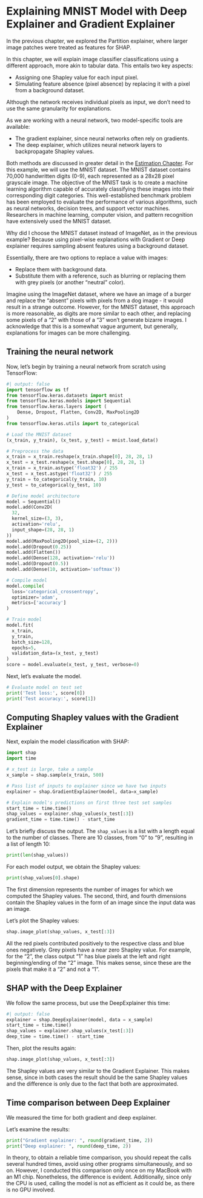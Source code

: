 # Explaining MNIST Model with Deep Explainer and Gradient Explainer

In the previous chapter, we explored the Partition explainer, where larger image patches were treated as features for SHAP.

In this chapter, we will explain image classifier classifications using a different approach, more akin to tabular data.
This entails two key aspects:

- Assigning one Shapley value for each input pixel.
- Simulating feature absence (pixel absence) by replacing it with a pixel from a background dataset.

Although the network receives individual pixels as input, we don't need to use the same granularity for explanations.

As we are working with a neural network, two model-specific tools are available:

- The gradient explainer, since neural networks often rely on gradients.
- The deep explainer, which utilizes neural network layers to backpropagate Shapley values.

Both methods are discussed in greater detail in the [Estimation Chapter](#estimation).
For this example, we will use the MNIST dataset.
The MNIST dataset contains 70,000 handwritten digits (0-9), each represented as a 28x28 pixel grayscale image.
The objective of the MNIST task is to create a machine learning algorithm capable of accurately classifying these images into their corresponding digit categories.
This well-established benchmark problem has been employed to evaluate the performance of various algorithms, such as neural networks, decision trees, and support vector machines.
Researchers in machine learning, computer vision, and pattern recognition have extensively used the MNIST dataset.

Why did I choose the MNIST dataset instead of ImageNet, as in the previous example?
Because using pixel-wise explanations with Gradient or Deep explainer requires sampling absent features using a background dataset.

Essentially, there are two options to replace a value with images:

- Replace them with background data.
- Substitute them with a reference, such as blurring or replacing them with grey pixels (or another "neutral" color).

Imagine using the ImageNet dataset, where we have an image of a burger and replace the "absent" pixels with pixels from a dog image - it would result in a strange outcome.
However, for the MNIST dataset, this approach is more reasonable, as digits are more similar to each other, and replacing some pixels of a "2" with those of a "3" won't generate bizarre images.
I acknowledge that this is a somewhat vague argument, but generally, explanations for images can be more challenging.

## Training the neural network

Now, let's begin by training a neural network from scratch using TensorFlow:

```python
#| output: false
import tensorflow as tf
from tensorflow.keras.datasets import mnist
from tensorflow.keras.models import Sequential
from tensorflow.keras.layers import (
    Dense, Dropout, Flatten, Conv2D, MaxPooling2D
)
from tensorflow.keras.utils import to_categorical

# Load the MNIST dataset
(x_train, y_train), (x_test, y_test) = mnist.load_data()

# Preprocess the data
x_train = x_train.reshape(x_train.shape[0], 28, 28, 1)
x_test = x_test.reshape(x_test.shape[0], 28, 28, 1)
x_train = x_train.astype('float32') / 255
x_test = x_test.astype('float32') / 255
y_train = to_categorical(y_train, 10)
y_test = to_categorical(y_test, 10)

# Define model architecture
model = Sequential()
model.add(Conv2D(
  32,
  kernel_size=(3, 3),
  activation='relu',
  input_shape=(28, 28, 1)
))
model.add(MaxPooling2D(pool_size=(2, 2)))
model.add(Dropout(0.25))
model.add(Flatten())
model.add(Dense(128, activation='relu'))
model.add(Dropout(0.5))
model.add(Dense(10, activation='softmax'))

# Compile model
model.compile(
  loss='categorical_crossentropy',
  optimizer='adam',
  metrics=['accuracy']
)

# Train model
model.fit(
  x_train,
  y_train,
  batch_size=128,
  epochs=5,
  validation_data=(x_test, y_test)
)
score = model.evaluate(x_test, y_test, verbose=0)
```

Next, let's evaluate the model.

```python
# Evaluate model on test set
print('Test loss:', score[0])
print('Test accuracy:', score[1])
```

## Computing Shapley values with the Gradient Explainer

Next, explain the model classification with SHAP:

```python
import shap
import time

# x_test is large, take a sample
x_sample = shap.sample(x_train, 500)

# Pass list of inputs to explainer since we have two inputs
explainer = shap.GradientExplainer(model, data=x_sample)

# Explain model's predictions on first three test set samples
start_time = time.time()
shap_values = explainer.shap_values(x_test[:3])
gradient_time = time.time() - start_time
```
Let's briefly discuss the output.
The `shap_values` is a list with a length equal to the number of classes.
There are 10 classes, from "0" to "9", resulting in a list of length 10:

```python
print(len(shap_values))
```

For each model output, we obtain the Shapley values:

```python
print(shap_values[0].shape)
```

The first dimension represents the number of images for which we computed the Shapley values.
The second, third, and fourth dimensions contain the Shapley values in the form of an image since the input data was an image.

Let's plot the Shapley values:

```python
shap.image_plot(shap_values, x_test[:3])
```

All the red pixels contributed positively to the respective class and blue ones negatively.
Grey pixels have a near zero Shapley value.
For example, for the "2", the class output "1" has blue pixels at the left and right beginning/ending of the "2" image.
This makes sense, since these are the pixels that make it a "2" and not a "1".

## SHAP with the Deep Explainer

We follow the same process, but use the DeepExplainer this time:

```python
#| output: false
explainer = shap.DeepExplainer(model, data = x_sample)
start_time = time.time()
shap_values = explainer.shap_values(x_test[:3])
deep_time = time.time() - start_time
```

Then, plot the results again:

```python
shap.image_plot(shap_values, x_test[:3])
```

The Shapley values are very similar to the Gradient Explainer.
This makes sense, since in both cases the result should be the same Shapley values and the difference is only due to the fact that both are approximated.

## Time comparison between Deep Explainer

We measured the time for both gradient and deep explainer.

Let's examine the results:

```python
print("Gradient explainer: ", round(gradient_time, 2))
print("Deep explainer: ", round(deep_time, 2))
```

In theory, to obtain a reliable time comparison, you should repeat the calls several hundred times, avoid using other programs simultaneously, and so on.
However, I conducted this comparison only once on my MacBook with an M1 chip.
Nonetheless, the difference is evident.
Additionally, since only the CPU is used, calling the model is not as efficient as it could be, as there is no GPU involved.
